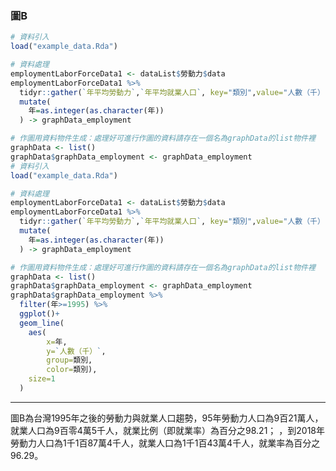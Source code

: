 ### 圖B

```r
# 資料引入
load("example_data.Rda")

# 資料處理
employmentLaborForceData1 <- dataList$勞動力$data
employmentLaborForceData1 %>%
  tidyr::gather(`年平均勞動力`,`年平均就業人口`, key="類別",value="人數（千）") %>%
  mutate(
    年=as.integer(as.character(年))
  ) -> graphData_employment

# 作圖用資料物件生成：處理好可進行作圖的資料請存在一個名為graphData的list物件裡
graphData <- list()
graphData$graphData_employment <- graphData_employment
# 資料引入
load("example_data.Rda")

# 資料處理
employmentLaborForceData1 <- dataList$勞動力$data
employmentLaborForceData1 %>%
  tidyr::gather(`年平均勞動力`,`年平均就業人口`, key="類別",value="人數（千）") %>%
  mutate(
    年=as.integer(as.character(年))
  ) -> graphData_employment

# 作圖用資料物件生成：處理好可進行作圖的資料請存在一個名為graphData的list物件裡
graphData <- list()
graphData$graphData_employment <- graphData_employment
graphData$graphData_employment %>%
  filter(年>=1995) %>%
  ggplot()+
  geom_line(
    aes(
        x=年,
        y=`人數（千）`,
        group=類別,
        color=類別),
    size=1
  )
```

***

圖B為台灣1995年之後的勞動力與就業人口趨勢，95年勞動力人口為9百21萬人，就業人口為9百零4萬5千人，就業比例（即就業率）為百分之98.21； ，到2018年勞動力人口為1千1百87萬4千人，就業人口為1千1百43萬4千人，就業率為百分之96.29。



